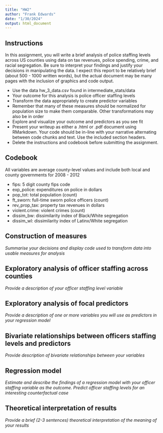 ```yaml
---
title: "HW2"
author: "Frank Edwards"
date: "1/30/2024"
output: html_document
---
```


## Instructions

In this assignment, you will write a brief analysis of police staffing levels across US counties using data on tax revenues, police spending, crime, and racial segregation. Be sure to interpret your findings and justify your decisions in manipulating the data. I expect this report to be relatively brief (about 500 - 1000 written words), but the actual document may be many pages with the inclusion of graphics and code output. 

- Use the data hw_3_data.csv found in intermediate_stats/data
- Your outcome for this analysis is police officer staffing levels
- Transform the data appropriately to create predictor variables
-  Remember that many of these measures should be normalized for population size to make them comparable. Other transformations may also be in order
- Explore and visualize your outcome and predictors as you see fit
- Present your writeup as either a .html or .pdf document using RMarkdown. Your code should be in-line with your narrative alternating between code chunks and text. Use the included section headers.
- Delete the instructions and codebook before submitting the assignment. 


## Codebook

All variables are average county-level values and include both local and county governments for 2008 - 2012

- fips: 5 digit county fips code
- exp_police: expenditures on police in dollars
- pop_tot: total population (count)
- ft_sworn: full-time sworn police officers (count)
- rev_prop_tax: property tax revenues in dollars
- violent.crime: violent crimes (count)
- dissim_bw: dissimilarity index of Black/White segregation
- dissim_wl: dissimilarity index of Latinx/White segregation

## Construction of measures

*Summarise your decisions and display code used to transform data into usable measures for analysis*

## Exploratory analysis of officer staffing across counties

*Provide a description of your officer staffing level variable* 

## Exploratory analysis of focal predictors

*Provide a description of one or more variables you will use as predictors in your regression model*

## Bivariate relationships between officers staffing levels and predictors

*Provide description of bivariate relationships between your variables*

## Regression model

*Estimate and describe the findings of a regression model with your officer staffing variable as the outcome. Predict officer staffing levels for an interesting counterfactual case*

## Theoretical interpretation of results

*Provide a brief (2-3 sentences) theoretical interpretation of the meaning of your results*